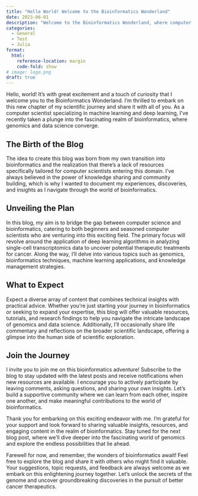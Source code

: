```yaml
---
title: "Hello World! Welcome to the Bioinformatics Wonderland"
date: 2023-06-01
description: "Welcome to the Bioinformatics Wonderland, where computer science meets genomics. Join us as we explore the application of deep learning algorithms in single-cell transcriptomics for cancer therapeutics. Embark on a transformative journey through the captivating world of bioinformatics."
categories:
  - General
  - Test
  - Julia
format:
  html:
    reference-location: margin
    code-fold: show
# image: logo.png
draft: true
---
```


Hello, world! It's with great excitement and a touch of curiosity that I welcome you to the Bioinformatics Wonderland. I'm thrilled to embark on this new chapter of my scientific journey and share it with all of you. As a computer scientist specializing in machine learning and deep learning, I've recently taken a plunge into the fascinating realm of bioinformatics, where genomics and data science converge.

## The Birth of the Blog
The idea to create this blog was born from my own transition into bioinformatics and the realization that there's a lack of resources specifically tailored for computer scientists entering this domain. I've always believed in the power of knowledge sharing and community building, which is why I wanted to document my experiences, discoveries, and insights as I navigate through the world of bioinformatics.

## Unveiling the Plan
In this blog, my aim is to bridge the gap between computer science and bioinformatics, catering to both beginners and seasoned computer scientists who are venturing into this exciting field. The primary focus will revolve around the application of deep learning algorithms in analyzing single-cell transcriptomics data to uncover potential therapeutic treatments for cancer. Along the way, I'll delve into various topics such as genomics, bioinformatics techniques, machine learning applications, and knowledge management strategies.

## What to Expect
Expect a diverse array of content that combines technical insights with practical advice. Whether you're just starting your journey in bioinformatics or seeking to expand your expertise, this blog will offer valuable resources, tutorials, and research findings to help you navigate the intricate landscape of genomics and data science. Additionally, I'll occasionally share life commentary and reflections on the broader scientific landscape, offering a glimpse into the human side of scientific exploration.

## Join the Journey
I invite you to join me on this bioinformatics adventure! Subscribe to the blog to stay updated with the latest posts and receive notifications when new resources are available. I encourage you to actively participate by leaving comments, asking questions, and sharing your own insights. Let's build a supportive community where we can learn from each other, inspire one another, and make meaningful contributions to the world of bioinformatics.

Thank you for embarking on this exciting endeavor with me. I'm grateful for your support and look forward to sharing valuable insights, resources, and engaging content in the realm of bioinformatics. Stay tuned for the next blog post, where we'll dive deeper into the fascinating world of genomics and explore the endless possibilities that lie ahead.


Farewell for now, and remember, the wonders of bioinformatics await! Feel free to explore the blog and share it with others who might find it valuable. Your suggestions, topic requests, and feedback are always welcome as we embark on this enlightening journey together. Let's unlock the secrets of the genome and uncover groundbreaking discoveries in the pursuit of better cancer therapeutics.